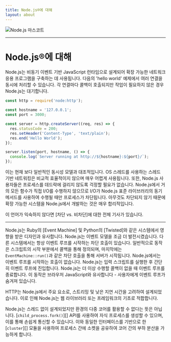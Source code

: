 ```yaml
---
title: Node.js®에 대해
layout: about
---
```


<div className="my-4 유연한 항목 중앙 정렬">
  <img alt="Node.js 마스코트" src="/static/images/node-mascot.svg" className="w-[100px]" />
</div>

***

# Node.js®에 대해

Node.js는 비동기 이벤트 기반 JavaScript 런타임으로 설계되어 확장 가능한 네트워크 응용 프로그램을 구축하는 데 사용됩니다. 다음의 'hello world' 예제에서 여러 연결을 동시에 처리할 수 있습니다. 각 연결마다 콜백이 호출되지만 작업이 필요하지 않은 경우 Node.js는 대기합니다.

```js
const http = require('node:http');

const hostname = '127.0.0.1';
const port = 3000;

const server = http.createServer((req, res) => {
  res.statusCode = 200;
  res.setHeader('Content-Type', 'text/plain');
  res.end('Hello World');
});

server.listen(port, hostname, () => {
  console.log(`Server running at http://${hostname}:${port}/`);
});
```

이는 현재 보다 일반적인 동시성 모델과 대조적입니다. OS 스레드를 사용하는 스레드 기반 네트워킹은 비교적 효율적이지 않으며 매우 어렵게 사용됩니다. 또한, Node.js 사용자들은 프로세스를 데드락에 걸리지 않도록 걱정할 필요가 없습니다. Node.js에서 거의 모든 함수가 직접 I/O를 수행하지 않으므로 I/O가 Node.js 표준 라이브러리의 동기 메서드를 사용하여 수행될 때만 프로세스가 차단됩니다. 아무것도 차단되지 않기 때문에 확장 가능한 시스템을 Node.js에서 개발하는 것은 매우 합리적입니다.

이 언어가 익숙하지 않다면 \[차단 vs. 비차단]에 대한 전체 기사가 있습니다.

***

Node.js는 Ruby의 \[Event Machine] 및 Python의 \[Twisted]와 같은 시스템에서 영향을 받은 디자인과 유사합니다. Node.js는 이벤트 모델을 조금 더 발전시켰습니다. 다른 시스템에서는 항상 이벤트 루프를 시작하는 차단 호출이 있습니다. 일반적으로 동작은 스크립트의 시작 부분에서 콜백을 통해 정의되며, 마지막에는 `EventMachine::run()`과 같은 차단 호출을 통해 서버가 시작됩니다. Node.js에서는 이벤트 루프를 시작하는 호출이 없습니다. Node.js는 입력 스크립트를 실행한 후 간단히 이벤트 루프에 진입합니다. Node.js는 더 이상 수행할 콜백이 없을 때 이벤트 루프를 종료합니다. 이 동작은 브라우저 JavaScript와 유사합니다 - 사용자에게 이벤트 루프가 숨겨져 있습니다.

HTTP는 Node.js에서 주요 요소로, 스트리밍 및 낮은 지연 시간을 고려하여 설계되었습니다. 이로 인해 Node.js는 웹 라이브러리 또는 프레임워크의 기초로 적합합니다.

Node.js는 스레드 없이 설계되었지만 환경의 다중 코어를 활용할 수 없다는 뜻은 아닙니다. \[`child_process.fork()`]\[] API를 사용하여 자식 프로세스를 생성할 수 있으며, 이를 통해 손쉽게 통신할 수 있습니다. 이와 동일한 인터페이스를 기반으로 한 \[`cluster`]\[] 모듈을 사용하여 프로세스 간에 소켓을 공유하여 코어 간의 부하 분산을 가능하게 합니다.

[차단 vs. 비차단]: /learn/asynchronous-work/overview-of-blocking-vs-non-blocking

[`child_process.fork()`]: https://nodejs.org/api/child_process.html

[`cluster`]: https://nodejs.org/api/cluster.html

[이벤트 머신]: https://github.com/eventmachine/eventmachine

[twisted]: https://twistedmatrix.com/trac/

